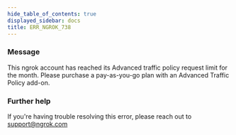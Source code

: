 ```yaml
---
hide_table_of_contents: true
displayed_sidebar: docs
title: ERR_NGROK_738
---
```


### Message

This ngrok account has reached its Advanced traffic policy request limit for the month. Please purchase a pay-as-you-go plan with an Advanced Traffic Policy add-on.

### Further help

If you're having trouble resolving this error, please reach out to [support@ngrok.com](mailto:support@ngrok.com?subject=Help%20with%20ERR_NGROK_738)
